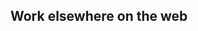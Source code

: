 <Section>

<Center>
  <FeatureCard
    link="/blog"
    image="images/extras/blog.svg"
    title="Blog"
    text=""
    height={100}
  />
  <FeatureCard
    link="/podcast"
    image="images/extras/podcast.svg"
    title="Podcast"
    text=""
    height={100}
  />
</Center>

</Section><Section>

# Work elsewhere on the web

<Center>
  <FeatureCard
    link="https://www.khanacademy.org/math/multivariable-calculus/"
    image="images/extras/khan-academy.png"
    title="Khan Academy"
    text="Multivariable calculus videos and article on Khan Academy"
  />
  <FeatureCard
    link="https://ocw.mit.edu/courses/mathematics/18-s191-introduction-to-computational-thinking-fall-2020/index.htm"
    image="images/extras/mit.png"
    title="MIT 18.S191"
    text="Introduction to Computational Thinking with Julia"
  />
  <FeatureCard
    link="https://github.com/3b1b/manim"
    image="images/extras/manim.png"
    title="Manim"
    text="An open source library for programmatic animations"
  />
  <FeatureCard
    link="https://eater.net/quaternions"
    image="images/extras/quaternions.jpg"
    title="Quaternions"
    text="An experiment with a more immersive video experience."
  />
  <FeatureCard
    link="https://itempool.com/3b1b"
    image="images/extras/lockdown-math.jpg"
    title="Lockdown Math"
    text="Livestreamed math lectures with interactive questions to test your knowledge along the way"
  />
  <FeatureCard
    link="https://www.benbenandblue.com/"
    image="images/extras/ben-ben-blue.jpg"
    title="Ben, Ben and Blue"
    text="Conversations with three friends about education and content creation."
  />
  <FeatureCard
    link="https://www.youtube.com/playlist?list=PLZHQObOWTQDMhxE4XbNHLlJ56E2TGBZ0_"
    image="images/extras/collaborations.jpg"
    title="YouTube Collaborations"
    text="Collaborations and cameos"
  />
  <FeatureCard
    link="https://www.ted.com/talks/grant_sanderson_what_makes_people_engage_with_math"
    image="images/extras/ted-talk.jpg"
    title="TEDx Talk"
    text="What Makes People Engage With Math"
  />
  <FeatureCard
    link="https://www.quantamagazine.org/authors/sandserson_grant/"
    image="images/extras/quanta.jpg"
    title="Quanta contributions"
    text=""
  />
</Center>

</Section>
